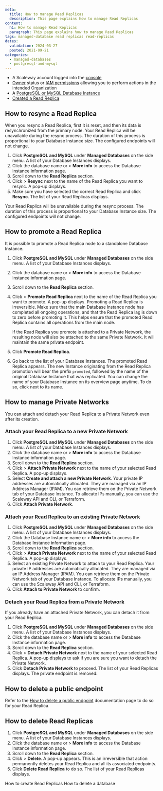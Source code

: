 ```yaml
---
meta:
  title: How to manage Read Replicas
  description: This page explains how to manage Read Replicas
content:
  h1: How to manage Read Replicas
  paragraph: This page explains how to manage Read Replicas
tags: managed-database read replicas read-replicas
dates:
  validation: 2024-03-27
  posted: 2021-09-21
categories:
  - managed-databases
  - postgresql-and-mysql
---
```


<Macro id="requirements" />

- A Scaleway account logged into the [console](https://console.scaleway.com)
- [Owner](/identity-and-access-management/iam/concepts/#owner) status or [IAM permissions](/identity-and-access-management/iam/concepts/#permission) allowing you to perform actions in the intended Organization
- A [PostgreSQL or MySQL Database Instance](/managed-databases/postgresql-and-mysql/quickstart)
- [Created a Read Replica](/managed-databases/postgresql-and-mysql/how-to/create-read-replica)

## How to resync a Read Replica

When you resync a Read Replica, first it is reset, and then its data is resynchronized from the primary node. Your Read Replica will be unavailable during the resync process. The duration of this process is proportional to your Database Instance size. The configured endpoints will not change.

1. Click **PostgreSQL and MySQL** under **Managed Databases** on the side menu. A list of your Database Instances displays.
2. Click the database name or <Icon name="more" /> > **More info** to access the Database Instance information page.
3. Scroll down to the **Read Replica** section.
4. Click <Icon name="more" /> > **Resync** next to the name of the Read Replica you want to resync. A pop-up displays.
5. Make sure you have selected the correct Read Replica and click **Resync**. The list of your Read Replicas displays.

<Message type="important">
  Your Read Replica will be unavailable during the resync process. The duration of this process is proportional to your Database Instance size. The configured endpoints will not change.
</Message>

## How to promote a Read Replica

It is possible to promote a Read Replica node to a standalone Database Instance.

1. Click **PostgreSQL and MySQL** under **Managed Databases** on the side menu. A list of your Database Instances displays.
2. Click the database name or <Icon name="more" /> > **More info** to access the Database Instance information page.
3. Scroll down to the **Read Replica** section.
4. Click <Icon name="more" /> > **Promote Read Replica** next to the name of the Read Replica you want to promote. A pop-up displays.
    <Message type="important">
      Promoting a Read Replica is irreversible. Make sure that the main Database Instance node has completed all ongoing operations, and that the Read Replica lag is down to zero before promoting it. This helps ensure that the promoted Read Replica contains all operations from the main node.
    </Message>

    <Message type="note">
      If the Read Replica you promote is attached to a Private Network, the resulting node will also be attached to the same Private Network. It will maintain the same private endpoint.
    </Message>
5. Click **Promote Read Replica**.
6. Go back to the list of your Database Instances. The promoted Read Replica appears.
    <Message type="important">
      The new Instance originating from the Read Replica promotion will bear the prefix `promoted`, followed by the name of the original Database Instance that was replicated. You can change the name of your Database Instance on its overview page anytime. To do so, click <Icon name="edit" /> next to its name.
    </Message>

## How to manage Private Networks

You can attach and detach your Read Replica to a Private Network even after its creation.

### Attach your Read Replica to a new Private Network

1. Click **PostgreSQL and MySQL** under **Managed Databases** on the side menu. A list of your Database Instances displays.
2. Click the database name or <Icon name="more" /> > **More info** to access the Database Instance information page.
3. Scroll down to the **Read Replica** section.
4. Click <Icon name="more" /> > **Attach Private Network** next to the name of your selected Read Replica. A pop-up displays.
5. Select **Create and attach a new Private Network**.
    <Message type="important">
      Your private IP addresses are automatically allocated. They are managed via an IP Address Manager (IPAM). You can retrieve them on the Private Network tab of your Database Instance. To allocate IPs manually, you can use the Scaleway API and CLI, or Terraform.
    </Message>
6. Click **Attach Private Network**.

### Attach your Read Replica to an existing Private Network

1. Click **PostgreSQL and MySQL** under **Managed Databases** on the side menu. A list of your Database Instances displays.
2. Click the Database Instance name or <Icon name="more" /> > **More info** to access the Database Instance information page.
3. Scroll down to the **Read Replica** section.
4. Click <Icon name="more" /> > **Attach Private Network** next to the name of your selected Read Replica. A pop-up displays.
5. Select an existing Private Network to attach to your Read Replica.
    <Message type="important">
      Your private IP addresses are automatically allocated. They are managed via an IP Address Manager (IPAM). You can retrieve them on the Private Network tab of your Database Instance. To allocate IPs manually, you can use the Scaleway API and CLI, or Terraform.
    </Message>
6. Click **Attach to Private Network** to confirm.

### Detach your Read Replica from a Private Network

If you already have an attached Private Network, you can detach it from your Read Replica.

1. Click **PostgreSQL and MySQL** under **Managed Databases** on the side menu. A list of your Database Instances displays.
2. Click the database name or <Icon name="more" /> > **More info** to access the Database Instance information page.
3. Scroll down to the **Read Replica** section.
4. Click <Icon name="more" /> > **Detach Private Network** next to the name of your selected Read Replica. A pop-up displays to ask if you are sure you want to detach the Private Network.
5. Click **Detach Private Network** to proceed. The list of your Read Replicas displays. The private endpoint is removed.

## How to delete a public endpoint

Refer to the [How to delete a public endpoint](/managed-databases/postgresql-and-mysql/how-to/remove-public-endpoint/#from-read-replicas) documentation page to do so for your Read Replica.

## How to delete Read Replicas

1. Click **PostgreSQL and MySQL** under **Managed Databases** on the side menu. A list of your Database Instances displays.
2. Click the database name or <Icon name="more" /> > **More info** to access the Database Instance information page.
3. Scroll down to the **Read Replica** section.
4. Click <Icon name="more" /> > **Delete**. A pop-up appears.
    <Message type="important">
      This is an irreversible that action permanently deletes your Read Replica and all its associated endpoints.
    </Message>
5. Click **Delete Read Replica** to do so. The list of your Read Replicas displays.


<Navigation title="See also">
  <PreviousButton to="/managed-databases/postgresql-and-mysql/how-to/create-read-replica">How to create Read Replicas</PreviousButton>
  <NextButton to="/managed-databases/postgresql-and-mysql/how-to/delete-db">How to delete a database</NextButton>
</Navigation>